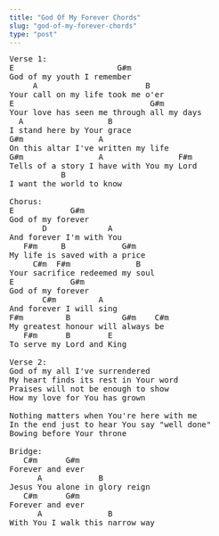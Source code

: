 ```yaml
---
title: "God Of My Forever Chords"
slug: "god-of-my-forever-chords"
type: "post"
---
```


<pre>
Verse 1:
E                      G#m
God of my youth I remember
     A                       B
Your call on my life took me o'er
E                             G#m
Your love has seen me through all my days
  A                  B
I stand here by Your grace
G#m                A
On this altar I've written my life
G#m                A                F#m
Tells of a story I have with You my Lord
           B
I want the world to know

Chorus:
E            G#m
God of my forever
       D             A
And forever I'm with You
   F#m     B            G#m
My life is saved with a price
     C#m  F#m              B     
Your sacrifice redeemed my soul
E            G#m
God of my forever
       C#m         A
And forever I will sing
F#m         B           G#m    C#m
My greatest honour will always be
   F#m      B        E
To serve my Lord and King

Verse 2:
God of my all I've surrendered
My heart finds its rest in Your word
Praises will not be enough to show
How my love for You has grown

Nothing matters when You're here with me
In the end just to hear You say "well done"
Bowing before Your throne

Bridge:
   C#m      G#m
Forever and ever
      A            B
Jesus You alone in glory reign
   C#m      G#m
Forever and ever
      A              B
With You I walk this narrow way
</pre>